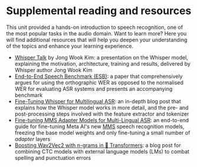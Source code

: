 # Supplemental reading and resources

This unit provided a hands-on introduction to speech recognition, one of the most popular tasks in the audio domain.
Want to learn more? Here you will find additional resources that will help you deepen your understanding of the topics and
enhance your learning experience.

* [Whisper Talk](https://www.youtube.com/live/fZMiD8sDzzg?feature=share) by Jong Wook Kim: a presentation on the Whisper model, explaining the motivation, architecture, training and results, delivered by Whisper author Jong Wook Kim
* [End-to-End Speech Benchmark (ESB)](https://arxiv.org/abs/2210.13352): a paper that comprehensively argues for using the orthographic WER as opposed to the normalised WER for evaluating ASR systems and presents an accompanying benchmark
* [Fine-Tuning Whisper for Multilingual ASR](https://huggingface.co/blog/fine-tune-whisper): an in-depth blog post that explains how the Whisper model works in more detail, and the pre- and post-processing steps involved with the feature extractor and tokenizer
* [Fine-tuning MMS Adapter Models for Multi-Lingual ASR](https://huggingface.co/blog/mms_adapters): an end-to-end guide for fine-tuning Meta AI's new [MMS](https://ai.facebook.com/blog/multilingual-model-speech-recognition/) speech recognition models, freezing the base model weights and only fine-tuning a small number of *adapter* layers
* [Boosting Wav2Vec2 with n-grams in 🤗 Transformers](https://huggingface.co/blog/wav2vec2-with-ngram): a blog post for combining CTC models with external language models (LMs) to combat spelling and punctuation errors
